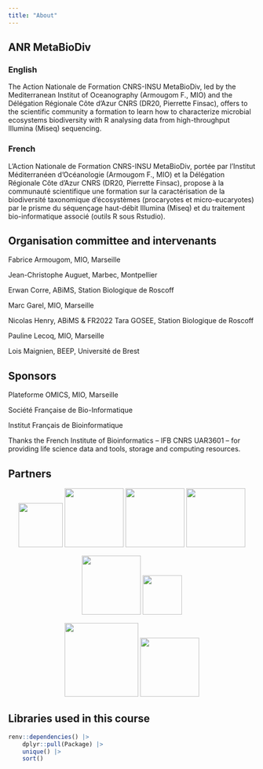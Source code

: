 ```yaml
---
title: "About"
---
```


## ANR MetaBioDiv {.unnumbered}

### English {.unnumbered}

The Action Nationale de Formation CNRS-INSU MetaBioDiv, led by the Mediterranean Institut of Oceanography (Armougom F., MIO) and the Délégation Régionale Côte d’Azur CNRS (DR20, Pierrette Finsac), offers to the scientific community a formation to learn how to characterize microbial ecosystems biodiversity with R analysing data from high-throughput Illumina (Miseq) sequencing.

### French {.unnumbered}

L’Action Nationale de Formation CNRS-INSU MetaBioDiv, portée par l’Institut Méditerranéen d’Océanologie (Armougom F., MIO) et la Délégation Régionale Côte d’Azur CNRS (DR20, Pierrette Finsac), propose à la communauté scientifique une formation sur la caractérisation de la biodiversité taxonomique d’écosystèmes (procaryotes et micro-eucaryotes) par le prisme du séquençage haut-débit Illumina (Miseq) et du traitement bio-informatique associé (outils R sous Rstudio).

## Organisation committee and intervenants {.unnumbered}

Fabrice Armougom, MIO, Marseille

Jean-Christophe Auguet, Marbec, Montpellier

Erwan Corre, ABiMS, Station Biologique de Roscoff

Marc Garel, MIO, Marseille

Nicolas Henry, ABiMS & FR2022 Tara GOSEE, Station Biologique de Roscoff

Pauline Lecoq, MIO, Marseille

Lois Maignien, BEEP, Université de Brest

## Sponsors {.unnumbered}

Plateforme OMICS, MIO, Marseille

Société Française de Bio-Informatique

Institut Français de Bioinformatique

Thanks the French Institute of Bioinformatics – IFB CNRS UAR3601 – for providing life science data and tools, storage and computing resources.

## Partners {.unnumbered}

<div style="text-align: center;">

[![](/img/logo_abims.png){fig-alt="ABiMS" height=90px fig-align="center"}](http://abims.sb-roscoff.fr/)
[![](/img/logo_beep.png){fig-alt="beep" height=120px fig-align="center"}](https://www.umr-beep.fr/)
[![](/img/logo_marbec.jpeg){fig-alt="marbec" height=120px fig-align="center"}](https://umr-marbec.fr/)
[![](/img/logo_mio.png){fig-alt="MIO" height=120px fig-align="center"}](https://www.mio.osupytheas.fr/)

[![](/img/logo_ifb.svg){fig-alt="IFB" height=120px fig-align="center"}](https://www.france-bioinformatique.fr/)
[![](/img/logo_tara.png){fig-alt="Tara Océan" height=80px}](https://fondationtaraocean.org/)

[![](/img/logo_cnrs.svg){fig-alt="CNRS" height=150px fig-align="center"}](https://www.cnrs.fr//)
[![](/img/logo_ird.png){fig-alt="IRD" height=120px fig-align="center"}](https://www.ird.fr/)

</div>

## Libraries used in this course {.unnumbered}
```r
renv::dependencies() |> 
    dplyr::pull(Package) |>
    unique() |>
    sort()
```
